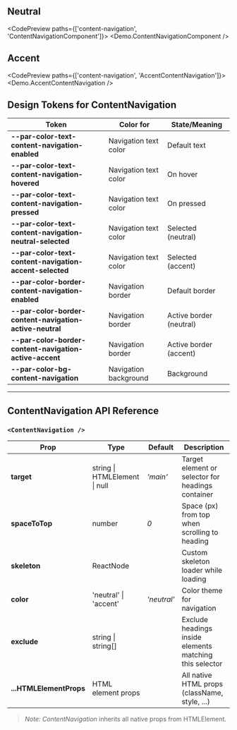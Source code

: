 
## Neutral

<CodePreview paths={['content-navigation', 'ContentNavigationComponent']}>
  <Demo.ContentNavigationComponent />
</CodePreview>

## Accent

<CodePreview paths={['content-navigation', 'AccentContentNavigation']}>
  <Demo.AccentContentNavigation />
</CodePreview>

## Design Tokens for ContentNavigation

| **Token**                                                | **Color for**         | **State/Meaning**       |
| -------------------------------------------------------- | --------------------- | ----------------------- |
| **--par-color-text-content-navigation-enabled**          | Navigation text color | Default text            |
| **--par-color-text-content-navigation-hovered**          | Navigation text color | On hover                |
| **--par-color-text-content-navigation-pressed**          | Navigation text color | On pressed              |
| **--par-color-text-content-navigation-neutral-selected** | Navigation text color | Selected (neutral)      |
| **--par-color-text-content-navigation-accent-selected**  | Navigation text color | Selected (accent)       |
| **--par-color-border-content-navigation-enabled**        | Navigation border     | Default border          |
| **--par-color-border-content-navigation-active-neutral** | Navigation border     | Active border (neutral) |
| **--par-color-border-content-navigation-active-accent**  | Navigation border     | Active border (accent)  |
| **--par-color-bg-content-navigation**                    | Navigation background | Background              |

---

## ContentNavigation API Reference

### `<ContentNavigation />`

| **Prop**                | **Type**                      | **Default** | **Description**                                         |
| ----------------------- | ----------------------------- | ----------- | ------------------------------------------------------- |
| **target**              | string \| HTMLElement \| null | _'main'_    | Target element or selector for headings container       |
| **spaceToTop**          | number                        | _0_         | Space (px) from top when scrolling to heading           |
| **skeleton**            | ReactNode                     |             | Custom skeleton loader while loading                    |
| **color**               | 'neutral' \| 'accent'         | _'neutral'_ | Color theme for navigation                              |
| **exclude**             | string \| string[]            |             | Exclude headings inside elements matching this selector |
| **...HTMLElementProps** | HTML element props            |             | All native HTML props (className, style, ...)           |

> _Note:_ _ContentNavigation_ inherits all native props from HTMLElement.
